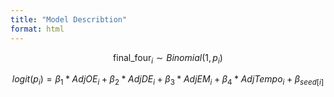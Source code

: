 ```yaml
---
title: "Model Describtion"
format: html
---
```


$$\text{final_four}_i ∼ Binomial(1, p_i)$$

$$logit(p_i) = \beta_1 * AdjOE_i + \beta_2 * AdjDE_i + \beta_3 * AdjEM_i + \beta_4 * AdjTempo_i + \beta_{seed[i]}$$

